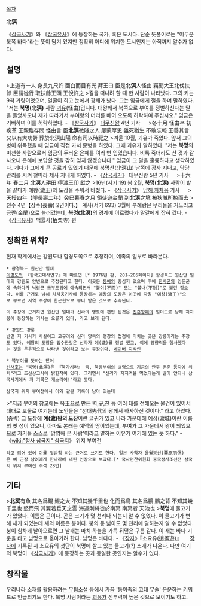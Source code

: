 [[목차]]

'''北溟'''

《[[삼국사기]]》와 《[[삼국유사]]》에 등장하는 국가, 혹은 도시다. 단순 뜻풀이로는 "어두운 북쪽 바다"라는 뜻이 담겨 있지만 정확히 어디에 위치한 도시인지는 아직까지 알수가 없다.

== 설명 ==
>上道有一人 身長九尺許 面白而目有光 拜王曰 臣是'''北溟'''人怪由 竊聞大王北伐扶餘 臣請從行 取扶餘王頭 王悅許之
>길을 떠나려 할 때 한 사람이 나타났다. 그의 키는 9척 가량이었으며, 얼굴이 희고 눈에서 광채가 났다. 그는 임금에게 절을 하며 말하였다. "저는 '''북명(北溟)''' 사람 [[괴유]](怪由)입니다. 대왕께서 북쪽으로 부여를 정벌하신다는 말을 들었사오니 제가 따라가서 부여왕의 머리를 베어 오도록 허락하여 주십시오." 임금은 기뻐하며 이를 허락하였다. - 《[[삼국사기]]》 [[대무신왕]] 4년 기사
　
>冬十月 怪由卒 初疾革 王親臨存問 怪由言 臣'''北溟'''微賤之人 屢蒙厚恩 雖死猶生 不敢忘報 王善其言 又以有大功勞 葬於北溟山陽 命有司以時祀之
>겨울 10월, 괴유가 죽었다. 앞서 그의 병이 위독했을 때 임금이 직접 가서 문병을 하였다. 그때 괴유가 말하였다. "저는 '''북명'''의 미천한 사람으로서 임금의 두터운 은혜를 여러 번 입었습니다. 비록 죽더라도 산 것과 같사오니 은혜에 보답할 것을 감히 잊지 않겠습니다." 임금이 그 말을 훌륭하다고 생각하였다. 게다가 그에게 큰 공로가 있었기 때문에 북명산(北溟山) 남쪽에 장사 지내고, 담당 관리를 시켜 철따라 제사 지내게 하였다. - 《[[삼국사기]]》 대무신왕 5년 기사
　
>十六年 春二月 '''北溟'''人耕田 得濊王印 獻之
>16년(서기 19) 봄 2월, '''북명(北溟)''' 사람이 밭을 갈다가 예왕(濊王)의 도장을 주워서 바쳤다. - 《[[삼국사기]]》 [[남해 차차웅]] 기사
　
>天授四年【卽長壽二年】癸巳暮春之月 領徒遊金蘭 到'''北溟'''之境 被狄賊所掠而去
>천수 4년【장수(長壽) 2년이다.】 계사(서기 693) 3월에 부례랑은 무리들을 거느리고 금란(金蘭)으로 놀러갔는데, '''북명(北溟)'''의 경계에 이르렀다가 말갈에게 잡혀 갔다. - 《[[삼국유사]]》백률사(栢栗寺) 편
　
== 정확한 위치? ==
현재 학계에서는 강원도나 함경도쪽으로 추정하며, 예족의 일부로 바라본다. 

 * 함경북도 원산만 일대
 [[이병도]]의 『한국고대사연구』에 따르면 [* 1976년 판, 201~205페이지] 함경북도 원산만 일대의 강원도 안변으로 추정된다고 한다. 이곳은 [[동예]]의 중심지 였으며 후에 [[한사군]]의 임둔군에 속하다가 낙랑군 동부도위에 예속되면서 "불이(不而)" 또는 "불내(不耐)"로 불린 장소다. 이를 근거로 남해 차차웅기사에 등장하는 예왕의 도장은 이곳에 자칭 "예왕(濊王)"으로 부르던 지역 수장이 한군현으로 부터 받은 것으로 추측된다. 

 이 주장에 근거하면 원산만 일대가 신라의 영토에 편입 된것은 [[진흥왕]]때의 일이므로 남해 차차웅에 등장하는 기사는 오류가 있다, 라고 보게 된다.

 * 강원도 강릉
 반면 저 기사가 사실이고 고구려와 신라 양쪽의 팽창의 접점에 미치는 곳은 강릉이라는 주장도 있다. 예왕의 도장을 입수한것은 신라가 예(濊)를 정벌 했고, 이에 영향력을 행사했다는 것을 은유적으로 나타낸 것이라고 보는 주장이다. [http://kin.naver.com/open100/detail.nhn?d1id=11&dirId=111001&docId=1182708&qb=5YyX5rqf&enc=utf8&section=kin&rank=1&search_sort=0&spq=0&pid=RcCPKU5Y7udsstT2LfCssc--022114&sid=UHkd9TwEeVAAAD--EwM 네이버 지식인]

 * 북[[부여]]를 뜻하는 단어
 [[신채호]]는 "북명(北溟)은 『북가시라』 즉, 북동부여의 별명으로 지금의 만주 훈춘 등지에 위치"라고 조선상고사에 밝힌적이 있다. 그러면서 "신라가 저지역을 먹었다는게 말이 안되니 삼국사기에서 저 기록은 개소리여!"라고 깟다.

 삼국지 위지 부여전에서 이와 같은 기록이 남아 있는데 

>"지금 부여의 창고에는 옥玉으로 만든 벽,규,찬 등 여러 대를 전해오는 물건이 있어서 대대로 보물로 여기는데 노인들은 "선대先代의 왕께서 하사하신 것이다." 라고 하였다. (중략) 그 도장에 '''예(濊)왕의 도장'''이란 글귀가 있고 나라 가운데에 예성(濊城)이란 이름의 옛 성이 있으니, 아마도 본래는 예맥의 땅이었는데, 부여가 그 가운데서 왕이 되었으므로 자기들 스스로 '망명해 온 사람'이라고 말하는 이유가 여기에 있는 듯 하다." - 《[[wiki:"정사 삼국지" 삼국지]]》 위지 부여전

 라고 되어 있어 이를 뒷받침 하는 근거로 쓰기도 한다. 일본 사학자 율월붕신(栗原朋信)은 예 군장 남려에게 한나라에 내린 인장으로 보았다.[* 국사편찬위원회 중국정사조선전 삼국지 위지 부여전 주석 28번]

== 기타 ==
>'''北冥'''有魚 其名爲鯤 鯤之大 不知其幾千里也 化而爲鳥 其名爲鵬 鵬之背 不知其幾千里也 怒而飛 其翼若垂天之雲 海運則將徙於南冥 南冥者 天池也
>'''북명'''에 물고기가 있었다. 이름은 곤이다. 곤은 크기가 몇 천리나 되는지 알 수 없었다. 이 물고기가 변해 새가 되었는데 새의 이름은 붕이다. 붕의 등 넓이도 몇 천리에 달하는지 알 수 없었다. 붕이 힘차게 날아오르면 그 날개는 마치 하늘을 가득 뒤덮은 구름 같다. 이 새는 바다 기운을 타고 남명으로 옮아가려 한다. 남명은 바다다. - 《[[장자]]》『소요유(逍遙遊)』
　
[[장자]]에 기록된 시 소요유의 첫단이 북명에 살고 있는 물고기(?) 소개가 나온다. 다만 여기의 북명이 《[[삼국사기]]》에 등장하는 곳과 동일한 곳인지는 알수가 없다.

== 창작물 ==
우리나라 소재를 활용하려는 [[무협소설]] 등에서 가끔 '동이족의 고대 무술' 운운하는 키워드로 언급되기도 한다. 북명 사람이라는 [[괴유]]가 전투력이 높은 것으로 보이기도 하고.
